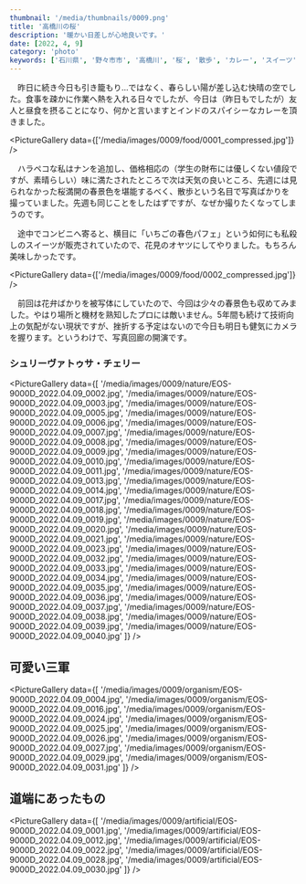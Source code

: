 ```yaml
---
thumbnail: '/media/thumbnails/0009.png'
title: '高橋川の桜'
description: '暖かい日差しが心地良いです。'
date: [2022, 4, 9]
category: 'photo'
keywords: ['石川県', '野々市市', '高橋川', '桜', '散歩', 'カレー', 'スイーツ']
---
```


　昨日に続き今日も引き籠もり…ではなく、春らしい陽が差し込む快晴の空でした。食事を疎かに作業へ熱を入れる日々でしたが、今日は（昨日もでしたが）友人と昼食を摂ることになり、何かと言いますとインドのスパイシーなカレーを頂きました。

<PictureGallery data={['/media/images/0009/food/0001_compressed.jpg']} />

　ハラペコな私はナンを追加し、価格相応の（学生の財布には優しくない値段ですが、素晴らしい）味に満たされたところで次は天気の良いところ、先週には見られなかった桜満開の春景色を堪能するべく、散歩という名目で写真ばかりを撮っていました。先週も同じことをしたはずですが、なぜか撮りたくなってしまうのです。

　途中でコンビニへ寄ると、横目に「いちごの春色パフェ」という如何にも私殺しのスイーツが販売されていたので、花見のオヤツにしてやりました。もちろん美味しかったです。

<PictureGallery data={['/media/images/0009/food/0002_compressed.jpg']} />

　前回は花弁ばかりを被写体にしていたので、今回は少々の春景色も収めてみました。やはり場所と機材を熟知したプロには敵いません。5年間も続けて技術向上の気配がない現状ですが、挫折する予定はないので今日も明日も健気にカメラを握ります。というわけで、写真回廊の開演です。

### シュリーヴァトゥサ・チェリー

<PictureGallery data={[
    '/media/images/0009/nature/EOS-9000D_2022.04.09_0002.jpg',
    '/media/images/0009/nature/EOS-9000D_2022.04.09_0003.jpg',
    '/media/images/0009/nature/EOS-9000D_2022.04.09_0005.jpg',
    '/media/images/0009/nature/EOS-9000D_2022.04.09_0006.jpg',
    '/media/images/0009/nature/EOS-9000D_2022.04.09_0007.jpg',
    '/media/images/0009/nature/EOS-9000D_2022.04.09_0008.jpg',
    '/media/images/0009/nature/EOS-9000D_2022.04.09_0009.jpg',
    '/media/images/0009/nature/EOS-9000D_2022.04.09_0010.jpg',
    '/media/images/0009/nature/EOS-9000D_2022.04.09_0011.jpg',
    '/media/images/0009/nature/EOS-9000D_2022.04.09_0013.jpg',
    '/media/images/0009/nature/EOS-9000D_2022.04.09_0014.jpg',
    '/media/images/0009/nature/EOS-9000D_2022.04.09_0017.jpg',
    '/media/images/0009/nature/EOS-9000D_2022.04.09_0018.jpg',
    '/media/images/0009/nature/EOS-9000D_2022.04.09_0019.jpg',
    '/media/images/0009/nature/EOS-9000D_2022.04.09_0020.jpg',
    '/media/images/0009/nature/EOS-9000D_2022.04.09_0021.jpg',
    '/media/images/0009/nature/EOS-9000D_2022.04.09_0023.jpg',
    '/media/images/0009/nature/EOS-9000D_2022.04.09_0032.jpg',
    '/media/images/0009/nature/EOS-9000D_2022.04.09_0033.jpg',
    '/media/images/0009/nature/EOS-9000D_2022.04.09_0034.jpg',
    '/media/images/0009/nature/EOS-9000D_2022.04.09_0035.jpg',
    '/media/images/0009/nature/EOS-9000D_2022.04.09_0036.jpg',
    '/media/images/0009/nature/EOS-9000D_2022.04.09_0037.jpg',
    '/media/images/0009/nature/EOS-9000D_2022.04.09_0038.jpg',
    '/media/images/0009/nature/EOS-9000D_2022.04.09_0039.jpg',
    '/media/images/0009/nature/EOS-9000D_2022.04.09_0040.jpg'
]} />

## 可愛い三軍

<PictureGallery data={[
    '/media/images/0009/organism/EOS-9000D_2022.04.09_0004.jpg',
    '/media/images/0009/organism/EOS-9000D_2022.04.09_0016.jpg',
    '/media/images/0009/organism/EOS-9000D_2022.04.09_0024.jpg',
    '/media/images/0009/organism/EOS-9000D_2022.04.09_0025.jpg',
    '/media/images/0009/organism/EOS-9000D_2022.04.09_0026.jpg',
    '/media/images/0009/organism/EOS-9000D_2022.04.09_0027.jpg',
    '/media/images/0009/organism/EOS-9000D_2022.04.09_0029.jpg',
    '/media/images/0009/organism/EOS-9000D_2022.04.09_0031.jpg'
]} />

## 道端にあったもの

<PictureGallery data={[
    '/media/images/0009/artificial/EOS-9000D_2022.04.09_0001.jpg',
    '/media/images/0009/artificial/EOS-9000D_2022.04.09_0012.jpg',
    '/media/images/0009/artificial/EOS-9000D_2022.04.09_0022.jpg',
    '/media/images/0009/artificial/EOS-9000D_2022.04.09_0028.jpg',
    '/media/images/0009/artificial/EOS-9000D_2022.04.09_0030.jpg'
]} />
